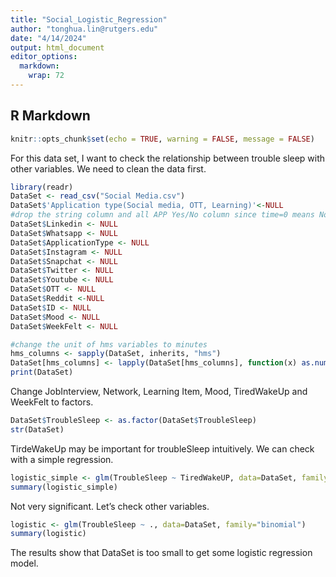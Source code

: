 ---
title: "Social_Logistic_Regression"
author: "tonghua.lin@rutgers.edu"
date: "4/14/2024"
output: html_document
editor_options: 
  markdown: 
    wrap: 72
---

## R Markdown
```{r setup, include=FALSE}
knitr::opts_chunk$set(echo = TRUE, warning = FALSE, message = FALSE)
```

For this data set, I want to check the relationship between trouble sleep with other variables. We need to clean the data first.

```{r}
library(readr)
DataSet <- read_csv("Social Media.csv")
DataSet$'Application type(Social media, OTT, Learning)'<-NULL
#drop the string column and all APP Yes/No column since time=0 means No
DataSet$Linkedin <- NULL
DataSet$Whatsapp <- NULL
DataSet$ApplicationType <- NULL
DataSet$Instagram <- NULL
DataSet$Snapchat <- NULL
DataSet$Twitter <- NULL
DataSet$Youtube <- NULL
DataSet$OTT <- NULL
DataSet$Reddit <-NULL
DataSet$ID <- NULL
DataSet$Mood <- NULL
DataSet$WeekFelt <- NULL

#change the unit of hms variables to minutes
hms_columns <- sapply(DataSet, inherits, "hms")
DataSet[hms_columns] <- lapply(DataSet[hms_columns], function(x) as.numeric(x) / 60)
print(DataSet)
```
Change JobInterview, Network, Learning Item, Mood, TiredWakeUp and WeekFelt to factors.
```{r}


DataSet$TroubleSleep <- as.factor(DataSet$TroubleSleep)
str(DataSet)
```
TirdeWakeUp may be important for troubleSleep intuitively. We can check with a simple regression.
```{r}
logistic_simple <- glm(TroubleSleep ~ TiredWakeUP, data=DataSet, family="binomial")
summary(logistic_simple)
```
Not very significant. Let's check other variables.
```{r}
logistic <- glm(TroubleSleep ~ ., data=DataSet, family="binomial")
summary(logistic)
```
The results show that DataSet is too small to get some logistic regression model.

